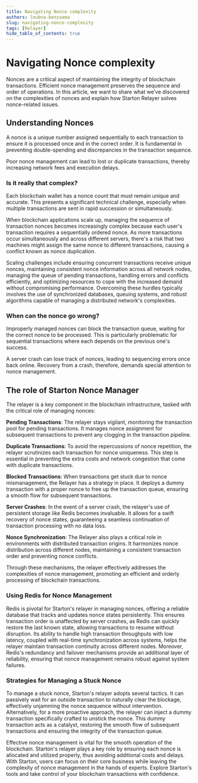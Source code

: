 ```yaml
---
title: Navigating Nonce complexity
authors: loubna-benzaama
slug: navigating-nonce-complexity
tags: [Relayer]
hide_table_of_contents: true
---
```

# Navigating Nonce complexity

Nonces are a critical aspect of maintaining the integrity of blockchain transactions. Efficient nonce management preserves the sequence and order of operations. In this article, we want to share what we’ve discovered on the complexities of nonces and explain how Starton Relayer solves nonce-related issues.

## **Understanding Nonces**

A nonce is a unique number assigned sequentially to each transaction to ensure it is processed once and in the correct order. It is fundamental in preventing double-spending and discrepancies in the transaction sequence.

Poor nonce management can lead to lost or duplicate transactions, thereby increasing network fees and execution delays.

### Is it really that complex?

Each blockchain wallet has a nonce count that must remain unique and accurate. This presents a significant technical challenge, especially when multiple transactions are sent in rapid succession or simultaneously.

When blockchain applications scale up, managing the sequence of transaction nonces becomes increasingly complex because each user's transaction requires a sequentially ordered nonce. As more transactions occur simultaneously and across different servers, there's a risk that two machines might assign the same nonce to different transactions, causing a conflict known as nonce duplication.

Scaling challenges include ensuring concurrent transactions receive unique nonces, maintaining consistent nonce information across all network nodes, managing the queue of pending transactions, handling errors and conflicts efficiently, and optimizing resources to cope with the increased demand without compromising performance. Overcoming these hurdles typically involves the use of synchronized databases, queuing systems, and robust algorithms capable of managing a distributed network's complexities.

### When can the nonce go wrong?

Improperly managed nonces can block the transaction queue, waiting for the correct nonce to be processed. This is particularly problematic for sequential transactions where each depends on the previous one's success.

A server crash can lose track of nonces, leading to sequencing errors once back online. Recovery from a crash, therefore, demands special attention to nonce management.

## The role of Starton Nonce Manager

The relayer is a key component in the blockchain infrastructure, tasked with the critical role of managing nonces:

**Pending Transactions**: The relayer stays vigilant, monitoring the transaction pool for pending transactions. It manages nonce assignment for subsequent transactions to prevent any clogging in the transaction pipeline.

**Duplicate Transactions**: To avoid the repercussions of nonce repetition, the relayer scrutinizes each transaction for nonce uniqueness. This step is essential in preventing the extra costs and network congestion that come with duplicate transactions.

**Blocked Transactions**: When transactions get stuck due to nonce mismanagement, the Relayer has a strategy in place. It deploys a dummy transaction with a proper nonce to free up the transaction queue, ensuring a smooth flow for subsequent transactions.

**Server Crashes**: In the event of a server crash, the relayer's use of persistent storage like Redis becomes invaluable. It allows for a swift recovery of nonce states, guaranteeing a seamless continuation of transaction processing with no data loss.

**Nonce Synchronization**: The Relayer also plays a critical role in environments with distributed transaction origins. It harmonizes nonce distribution across different nodes, maintaining a consistent transaction order and preventing nonce conflicts.

Through these mechanisms, the relayer effectively addresses the complexities of nonce management, promoting an efficient and orderly processing of blockchain transactions.

### **Using Redis for Nonce Management**

Redis is pivotal for Starton's relayer in managing nonces, offering a reliable database that tracks and updates nonce states persistently. This ensures transaction order is unaffected by server crashes, as Redis can quickly restore the last known state, allowing transactions to resume without disruption. Its ability to handle high transaction throughputs with low latency, coupled with real-time synchronization across systems, helps the relayer maintain transaction continuity across different nodes. Moreover, Redis's redundancy and failover mechanisms provide an additional layer of reliability, ensuring that nonce management remains robust against system failures.

### **Strategies for Managing a Stuck Nonce**

To manage a stuck nonce, Starton's relayer adopts several tactics. It can passively wait for an outside transaction to naturally clear the blockage, effectively unjamming the nonce sequence without intervention. Alternatively, for a more proactive approach, the relayer can inject a dummy transaction specifically crafted to unstick the nonce. This dummy transaction acts as a catalyst, restoring the smooth flow of subsequent transactions and ensuring the integrity of the transaction queue.

Effective nonce management is vital for the smooth operation of the blockchain. Starton's relayer plays a key role by ensuring each nonce is allocated and utilized properly, thus avoiding additional costs and delays. With Starton, users can focus on their core business while leaving the complexity of nonce management in the hands of experts. Explore Starton's tools and take control of your blockchain transactions with confidence.

